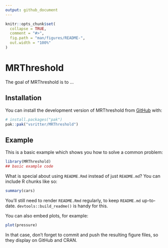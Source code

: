 ```yaml
---
output: github_document
---
```


<!-- README.md is generated from README.Rmd. Please edit that file -->

```r
knitr::opts_chunk$set(
  collapse = TRUE,
  comment = "#>",
  fig.path = "man/figures/README-",
  out.width = "100%"
)
```

# MRThreshold

<!-- badges: start -->
<!-- badges: end -->

The goal of MRThreshold is to ...

## Installation

You can install the development version of MRThreshold from [GitHub](https://github.com/) with:

``` r
# install.packages("pak")
pak::pak("vsritter/MRThreshold")
```

## Example

This is a basic example which shows you how to solve a common problem:

```r
library(MRThreshold)
## basic example code
```

What is special about using `README.Rmd` instead of just `README.md`? You can include R chunks like so:

```r
summary(cars)
```

You'll still need to render `README.Rmd` regularly, to keep `README.md` up-to-date. `devtools::build_readme()` is handy for this.

You can also embed plots, for example:

```r
plot(pressure)
```

In that case, don't forget to commit and push the resulting figure files, so they display on GitHub and CRAN.
